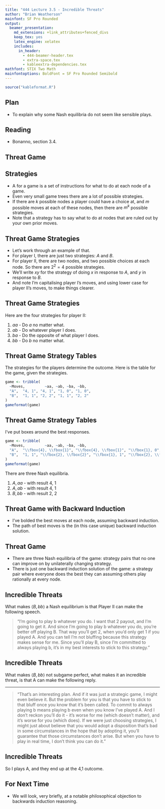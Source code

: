 ```yaml
---
title: "444 Lecture 3.5 - Incredible Threats"
author: "Brian Weatherson"
mainfont: SF Pro Rounded
output:
  beamer_presentation:
    md_extensions: +link_attributes+fenced_divs
    keep_tex: yes
    latex_engine: xelatex
    includes:
      in_header: 
        - 444-beamer-header.tex
        - extra-space.tex
        - kableextra-dependencies.tex
mathfont: STIX Two Math
mainfontoptions: BoldFont = SF Pro Rounded Semibold
---
```


```r
source("kableformat.R")
```

## Plan

- To explain why some Nash equilibria do not seem like sensible plays.

## Reading

- Bonanno, section 3.4.

## Threat Game {.fragile}

\newcommand{\pictext}[3]{
\put(#1, #2){\makebox(0, 0)[b]{#3}}}

\begin{picture}(350, 110)
\linethickness{1pt}
\pictext{175}{0}{I}
\put(175, 12){\circle*{4}}
%\thicklines
\put(175, 12){\line(-2, 1){70}}
%\thinlines
\put(175, 12){\line(2, 1){70}}
\pictext{135}{20}{$A$}
\pictext{215}{20}{$B$}

\pictext{105}{35}{II}
\put(105, 47){\circle*{4}}
%\thicklines
\put(105, 47){\line(-1, 1){35}}
\pictext{70}{85}{(4, 1)}
%\thinlines
\put(105, 47){\line(1, 1){35}}
\pictext{140}{85}{(1, 0)}
\pictext{80}{55}{$a$}
\pictext{130}{55}{$b$}

\pictext{245}{35}{II}
\put(245, 47){\circle*{4}}
\put(245, 47){\line(-1, 1){35}}
\pictext{210}{85}{(1, 1)}
%\thicklines
\put(245, 47){\line(1, 1){35}}
%\thinlines
\pictext{280}{85}{(2, 2)}
\pictext{220}{55}{$a$}
\pictext{270}{55}{$b$}

%\multiput(105,47)(5, 0){28}{\line(1, 0){3}}

\end{picture}

## Strategies

- A \textbf{strategy} for a game is a set of instructions for what to do at each node of a game.
- Even very small game trees there are a lot of possible strategies.
- If there are $k$ possible nodes a player could have a choice at, and $m$ possible moves at each of these nodes, then there are $m^k$ possible strategies.
- Note that a strategy has to say what to do at nodes that are ruled out by your own prior moves.

## Threat Game Strategies

- Let's work through an example of that.
- For player I, there are just two strategies: $A$ and $B$.
- For player II, there are two nodes, and two possible choices at each node. So there are $2^2 = 4$ possible strategies.
- We'll write $xy$ for the strategy of doing $x$ in response to $A$, and $y$ in response to $B$.
- And note I'm capitalising player I's moves, and using lower case for player II's moves, to make things clearer.

## Threat Game Strategies

Here are the four strategies for player II:

1. $aa$ - Do $a$ no matter what.
2. $ab$ - Do whatever player I does.
3. $ba$ - Do the opposite of what player I does.
4. $bb$ - Do $b$ no matter what.

## Threat Game Strategy Tables

The strategies for the players determine the outcome. Here is the table for the game, given the strategies.

```r
game <- tribble(
  ~Moves,         ~aa, ~ab, ~ba, ~bb,
  "A",  "4, 1", "4, 1", "1, 0", "1, 0",
  "B",  "1, 1", "2, 2", "1, 1", "2, 2" 
)
gameformat(game)
```


## Threat Game Strategy Tables

I've put boxes around the best responses.

```r
game <- tribble(
  ~Moves,         ~aa, ~ab, ~ba, ~bb,
  "A",  "\\fbox{4}, \\fbox{1}", "\\fbox{4}, \\fbox{1}", "\\fbox{1}, 0", "1, 0",
  "B",  "1, 1", "\\fbox{2}, \\fbox{2}", "\\fbox{1}, 1", "\\fbox{2}, \\fbox{2}" 
)
gameformat(game)
```

There are three Nash equilibria.

1. $A, aa$ - with result 4, 1
2. $A, ab$ - with result 4, 1
3. $B, bb$ - with result 2, 2

## Threat Game with Backward Induction {.fragile}

\newcommand{\pictext}[3]{
\put(#1, #2){\makebox(0, 0)[b]{#3}}}

\begin{picture}(350, 110)
\linethickness{1pt}
\pictext{175}{0}{I}
\put(175, 12){\circle*{4}}
\thicklines
\put(175, 12){\line(-2, 1){70}}
\thinlines
\put(175, 12){\line(2, 1){70}}
\pictext{135}{20}{$A$}
\pictext{215}{20}{$B$}

\pictext{105}{35}{II}
\put(105, 47){\circle*{4}}
\thicklines
\put(105, 47){\line(-1, 1){35}}
\pictext{70}{85}{(4, 1)}
\thinlines
\put(105, 47){\line(1, 1){35}}
\pictext{140}{85}{(1, 0)}
\pictext{80}{55}{$a$}
\pictext{130}{55}{$b$}

\pictext{245}{35}{II}
\put(245, 47){\circle*{4}}
\put(245, 47){\line(-1, 1){35}}
\pictext{210}{85}{(1, 1)}
\thicklines
\put(245, 47){\line(1, 1){35}}
\thinlines
\pictext{280}{85}{(2, 2)}
\pictext{220}{55}{$a$}
\pictext{270}{55}{$b$}

%\multiput(105,47)(5, 0){28}{\line(1, 0){3}}

\end{picture}

- I've bolded the best moves at each node, assuming backward induction.
- The path of best moves is the (in this case unique) backward induction solution.

## Threat Game

- There are three Nash equilibria of the game: strategy pairs that no one can improve on by unilaterally changing strategy.
- There is just one backward induction solution of the game: a strategy pair where everyone does the best they can \textbf{at every node} assuming others play rationally at every node.

## Incredible Threats

What makes $\langle B, bb \rangle$ a Nash equilibrium is that Player II can make the following speech.

> "I'm going to play b whatever you do. I want that 2 payout, and I'm going to get it. And since I'm going to play b whatever you do, you're better off playing B. That way you'll get 2, when you'd only get 1 if you played A. And you can tell I'm not bluffing because this strategy makes sense for me. Since you'll play B, since I'm committed to always playing b, it's in my best interests to stick to this strategy."

## Incredible Threats

What makes $\langle B, bb \rangle$ not subgame perfect, what makes it an incredible threat, is that A can make the following reply.

---

> "That's an interesting plan. And if it was just a strategic game, I might even believe it. But the problem for you is that you have to stick to that bluff once you know that it's been called. To commit to always playing b means playing b even when you know I've played A. And I don't reckon you'll do it - it's worse for me (which doesn't matter), and it's worse for you (which does). If we were just choosing strategies, I might just about believe that you would adopt a disposition that's bad in some circumstances in the hope that by adopting it, you'll guarantee that those circumstances don't arise. But when you have to play in real time, I don't think you can do it."

## Incredible Threats

So I plays A, and they end up at the 4,1 outcome.

## For Next Time

- We will look, very briefly, at a notable philosophical objection to backwards induction reasoning.